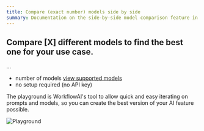 ```yaml
---
title: Compare (exact number) models side by side
summary: Documentation on the side-by-side model comparison feature in the playground. Explains how to evaluate model outputs, latency, and cost.
---
```


## Compare [X] different models to find the best one for your use case. 

...
- number of models [view supported models](/docs/reference/supported-models)
- no setup required (no API key)

The playground is WorkflowAI's tool to allow quick and easy iterating on prompts and models, so you can create the best version of your AI feature possible.

![Playground](/images/playground/playground-fullscreen.png)